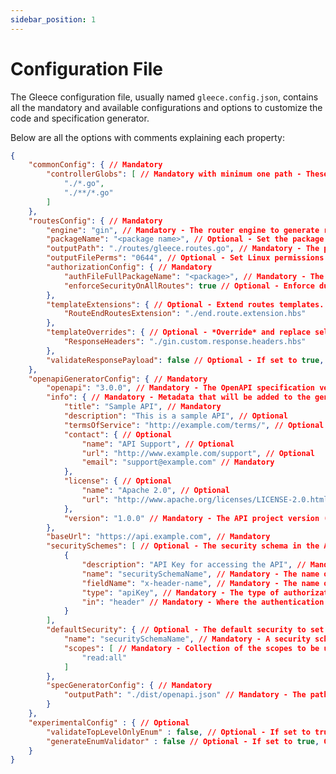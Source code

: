```yaml
---
sidebar_position: 1
---
```


# Configuration File

The Gleece configuration file, usually named `gleece.config.json`, contains all the mandatory and available configurations and options to customize the code and specification generator.

Below are all the options with comments explaining each property:

```json title="gleece.config.json"
{
    "commonConfig": { // Mandatory
        "controllerGlobs": [ // Mandatory with minimum one path - These paths are the directories/files where Gleece will search for controllers and types/structs. Defining controllers/types outside these paths will result in them being ignored or cause build errors. In this example, it will search in the entire codebase.
            "./*.go",
            "./**/*.go"
        ]
    },
    "routesConfig": { // Mandatory
        "engine": "gin", // Mandatory - The router engine to generate routes for. Available options: "gin", "echo", "mux", "chi", "fiber"
        "packageName": "<package name>", // Optional - Set the package name of the generated routes. Default is "routes"
        "outputPath": "./routes/gleece.routes.go", // Mandatory - The path of the generated routes
        "outputFilePerms": "0644", // Optional - Set Linux permissions for the generated routes go file
        "authorizationConfig": { // Mandatory
            "authFileFullPackageName": "<package>", // Mandatory - The package where the authorization function "GleeceRequestAuthorization" is implemented (e.g. github.com/gopher-fleece/gleece/auth)
            "enforceSecurityOnAllRoutes": true // Optional - Enforce during generation time that every route has at least one direct/inherited security annotation
        },
        "templateExtensions": { // Optional - Extend routes templates. Key is the extension name and value is the path of the template extension
            "RouteEndRoutesExtension": "./end.route.extension.hbs"
        },
        "templateOverrides": { // Optional - *Override* and replace selected engine templates. Key is the template name and value is the path of the custom template
            "ResponseHeaders": "./gin.custom.response.headers.hbs"
        },
		"validateResponsePayload": false // Optional - If set to true, Gleece will validate the response payload against the response schema defined in the route
    },
    "openapiGeneratorConfig": { // Mandatory
        "openapi": "3.0.0", // Mandatory - The OpenAPI specification version to generate. Available options: "3.0.0", "3.1.0"
        "info": { // Mandatory - Metadata that will be added to the generated specification
            "title": "Sample API", // Mandatory
            "description": "This is a sample API", // Optional
            "termsOfService": "http://example.com/terms/", // Optional
            "contact": { // Optional
                "name": "API Support", // Optional
                "url": "http://www.example.com/support", // Optional
                "email": "support@example.com" // Mandatory
            },
            "license": { // Optional
                "name": "Apache 2.0", // Optional
                "url": "http://www.apache.org/licenses/LICENSE-2.0.html" // Mandatory
            },
            "version": "1.0.0" // Mandatory - The API project version (it's the project's API version, not OpenAPI spec version)
        },
        "baseUrl": "https://api.example.com", // Mandatory 
        "securitySchemes": [ // Optional - The security schema in the API, will be exposed to the OpenAPI specification AND the "name" will be used in the routes Security annotation
            {
                "description": "API Key for accessing the API", // Mandatory
                "name": "securitySchemaName", // Mandatory - The name of the Security schema, this field will be used in the relevant Security annotations
                "fieldName": "x-header-name", // Mandatory - The name of the field in the HTTP request
                "type": "apiKey", // Mandatory - The type of authorization, see OpenAPI spec for options
                "in": "header" // Mandatory - Where the authentication data will be held - see OpenAPI spec for options
            }
        ],
        "defaultSecurity": { // Optional - The default security to set for routes without a security annotation on the route or the controller. Used as a fallback
            "name": "securitySchemaName", // Mandatory - A security schema name (defined in securitySchemes) to be used as default
            "scopes": [ // Mandatory - Collection of the scopes to be used as default
                "read:all"
            ]
        },
        "specGeneratorConfig": { // Mandatory
            "outputPath": "./dist/openapi.json" // Mandatory - The path of the generated OpenAPI specification file
        }
    },
    "experimentalConfig" : { // Optional
        "validateTopLevelOnlyEnum" : false, // Optional - If set to true, Gleece will validate only the top-level enums in the request/response payloads
        "generateEnumValidator" : false // Optional - If set to true, Gleece will generate a custom validator for enums
    }
}
```
